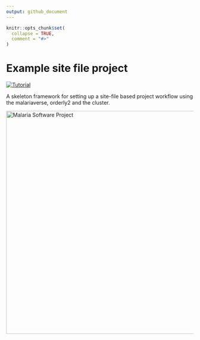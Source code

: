 ```yaml
---
output: github_document
---
```


<!-- README.md is generated from README.Rmd. Please edit that file -->

```r
knitr::opts_chunk$set(
  collapse = TRUE,
  comment = "#>"
)
```

# Example site file project

<!-- badges: start -->
[![Tutorial](https://img.shields.io/badge/Tutorial-EA3788)](https://img.shields.io/badge/Tutorial-EA3788)
<!-- badges: end -->

A skeleton framework for setting up a site-file based project workflow using
the malariaverse, orderly2 and the cluster.

<img src="malaria_project_image.png" alt="Malaria Software Project" width="600">
